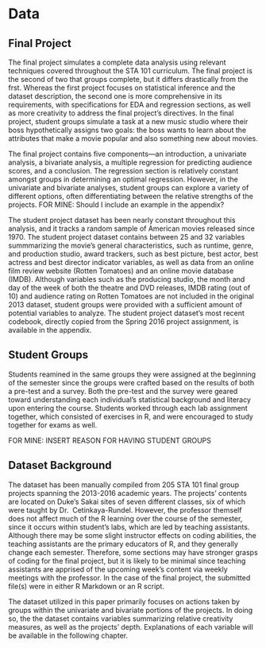 # Data

## Final Project

The final project simulates a complete data analysis using relevant techniques 
covered throughout the STA 101 curriculum. The final project is the second of two
that groups complete, but it differs drastically from the frst. Whereas the first project
focuses on statistical inference and the dataset description, the second one is 
more comprehensive in its requirements, with specifications for EDA and regression
sections, as well as more creativity to address the final project's directives. 
In the final project, student groups simulate a task at a new music studio where
their boss hypothetically assigns two goals: the boss wants to learn about the
attributes that make a movie popular and also something new about movies. 

The final project contains five components—an introduction, a univariate analysis, 
a bivariate analysis, a multiple regression for predicting audience scores, and a 
conclusion. The regression section is relatively constant amongst groups in
determining an optimal regression. However, in the univariate and bivariate 
analyses, student groups can explore a variety of different options, often
differentiating between the relative strengths of the projects. FOR MINE: Should I include
an example in the appendix?

The student project dataset has been nearly constant throughout this analysis, 
and it tracks a random sample of American movies released since 1970. The student
project dataset contains between 25 and 32 variables summmarizing the movie's 
general characteristics, such as runtime, genre, and production studio, award 
trackers, such as best picture, best actor, best actress and best director
indicator variables, as well as data from an online film review website (Rotten 
Tomatoes) and an online movie database (IMDB). Although variables such as the 
producing studio, the month and day of the week of both the theatre and DVD releases, 
IMDB rating (out of 10) and audience rating on Rotten Tomatoes are not included 
in the original 2013 dataset, student groups were provided with a sufficient 
amount of potential variables to analyze. The student project dataset's most recent 
codebook, directly copied from the Spring 2016 project assignment, is available 
in the appendix.

## Student Groups

Students reamined in the same groups they were assigned at the beginning of 
the semester since the groups were crafted based on the results of both a pre-test
and a survey. Both the pre-test and the survey were geared toward understanding 
each individual's statistical background and literacy upon entering the course. 
Students worked through each lab assignment together, which consisted of exercises
in R, and were encouraged to study together for exams as well.

FOR MINE: INSERT REASON FOR HAVING STUDENT GROUPS

## Dataset Background

The dataset has been manually compiled from 205 STA 101 final group projects 
spanning the 2013-2016 academic years. The projects' contents are located on Duke's
Sakai sites of seven different classes, six of which were taught by Dr. 
Cetinkaya-Rundel. However, the professor themself does not affect much of the R
learning over the course of the semester, since it occurs within student's labs,
which are led by teaching assistants. Although there may be some slight instructor
effects on coding abilities, the teaching assistants are the primary educators of 
R, and they generally change each semester. Therefore, some sections may have stronger
grasps of coding for the final project, but it is likely to be minimal since
teaching assistants are apprised of the upcoming week's content via weekly meetings
with the professor. In the case of the final project, the submitted file(s) were
in either R Markdown or an R script.

The dataset utilized in this paper primarily focuses on actions taken by groups 
within the univariate and bivariate portions of the projects. In doing so, the
the dataset contains variables summarizing relative creativity measures, as well
as the projects' depth. Explanations of each variable will be available in the 
following chapter.